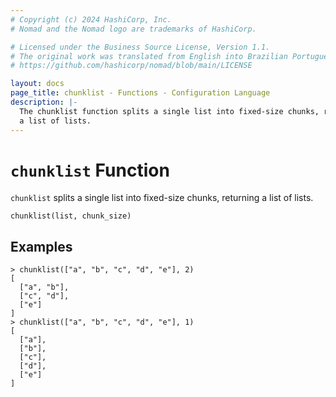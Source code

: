 ```yaml
---
# Copyright (c) 2024 HashiCorp, Inc.
# Nomad and the Nomad logo are trademarks of HashiCorp.

# Licensed under the Business Source License, Version 1.1.
# The original work was translated from English into Brazilian Portuguese.
# https://github.com/hashicorp/nomad/blob/main/LICENSE

layout: docs
page_title: chunklist - Functions - Configuration Language
description: |-
  The chunklist function splits a single list into fixed-size chunks, returning
  a list of lists.
---
```


# `chunklist` Function

`chunklist` splits a single list into fixed-size chunks, returning a list
of lists.

```hcl
chunklist(list, chunk_size)
```

## Examples

```shell-session
> chunklist(["a", "b", "c", "d", "e"], 2)
[
  ["a", "b"],
  ["c", "d"],
  ["e"]
]
> chunklist(["a", "b", "c", "d", "e"], 1)
[
  ["a"],
  ["b"],
  ["c"],
  ["d"],
  ["e"]
]
```
